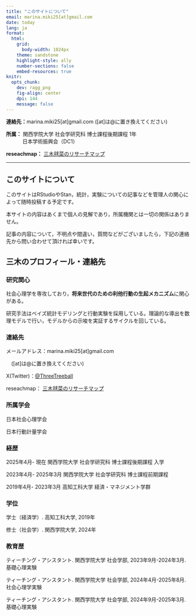 ---
title: "このサイトについて"
email: marina.miki25[at]gmail.com
date: today
lang: ja
format: 
  html: 
    grid: 
      body-width: 1024px
    theme: sandstone
    highlight-style: ally
    number-sections: false
    embed-resources: true
knitr: 
  opts_chunk: 
    dev: ragg_png
    fig-align: center
    dpi: 144
    message: false
---

::: profile-box
<p><strong>連絡先：</strong>marina.miki25\[at\]gmail.com (\[at\]は\@に置き換えてください)</p>

<p>

<strong>所属：</strong> 関西学院大学 社会学研究科 博士課程後期課程 1年<br>
<span style="display:inline-block; width:3.2em;"></span>日本学術振興会（DC1）

</p>

<p><strong> reseachmap：</strong> <a href = "https://researchmap.jp/marinamiki">三木毬菜のリサーチマップ</a></p>
:::

------------------------------------------------------------------------

## このサイトについて

このサイトはRStudioやStan，統計，実験についての記事などを管理人の関心によって随時投稿する予定です。

本サイトの内容はあくまで個人の見解であり，所属機関とは一切の関係はありません。

記事の内容について，不明点や間違い，質問などがございましたら，下記の連絡先から問い合わせて頂ければ幸いです。

## 三木のプロフィール・連絡先

### 研究関心

社会心理学を専攻しており，**将来世代のための利他行動の生起メカニズム**に関心がある。

研究手法はベイズ統計モデリングと行動実験を採用している。理論的な導出を数理モデルで行い，モデルからの示唆を実証するサイクルを回している。

### 連絡先

メールアドレス：marina.miki25\[at\]gmail.com

　(\[at\]は\@に置き換えてください)

X(Twitter)：<a href = "https://x.com/ThreeTreeball">@ThreeTreeball</a>

reseachmap：</strong> <a href = "https://researchmap.jp/marinamiki">三木毬菜のリサーチマップ</a>

### 所属学会

日本社会心理学会

日本行動計量学会

### 経歴

2025年4月- 現在 関西学院大学 社会学研究科 博士課程後期課程 入学

2023年4月- 2025年3月 関西学院大学 社会学研究科 博士課程前期課程

2019年4月- 2023年3月 高知工科大学 経済・マネジメント学群

### 学位

学士（経済学）. 高知工科大学, 2019年

修士（社会学）. 関西学院大学, 2024年

### 教育歴

ティーチング・アシスタント. 関西学院大学 社会学部, 2023年9月-2024年3月. 基礎心理実験

ティーチング・アシスタント. 関西学院大学 社会学部, 2024年4月-2025年8月. 社会心理学実験

ティーチング・アシスタント. 関西学院大学 社会学部, 2024年9月-2025年3月. 基礎心理実験
